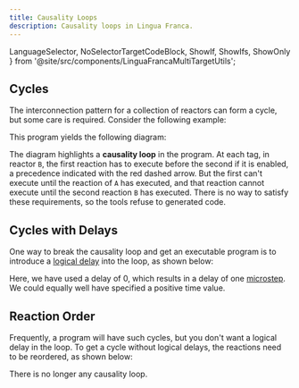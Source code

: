 ```yaml
---
title: Causality Loops
description: Causality loops in Lingua Franca.
---
```


  LanguageSelector,
  NoSelectorTargetCodeBlock,
  ShowIf, ShowIfs, ShowOnly
} from '@site/src/components/LinguaFrancaMultiTargetUtils';

<LanguageSelector c cpp py rs ts />

## Cycles

The interconnection pattern for a collection of reactors can form a cycle, but some care is required. Consider the following example:


<NoSelectorTargetCodeBlock c={C_Cycle} cpp={Cpp_Cycle} py={Py_Cycle} rs={Rs_Cycle} ts={TS_Cycle} lf />

This program yields the following diagram:


<CycleSVG title="Lingua Franca diagram: Cycle" role="img" width="400" />

The diagram highlights a **causality loop** in the program. At each tag, in reactor `B`, the first reaction has to execute before the second if it is enabled, a precedence indicated with the red dashed arrow. But the first can't execute until the reaction of `A` has executed, and that reaction cannot execute until the second reaction `B` has executed. There is no way to satisfy these requirements, so the tools refuse to generated code.

## Cycles with Delays

One way to break the causality loop and get an executable program is to introduce a [logical delay](<../writing-reactors/Composing Reactors.mdx#connections-with-logical-delays>) into the loop, as shown below:


<NoSelectorTargetCodeBlock c={C_CycleWithDelay} cpp={Cpp_CycleWithDelay} py={Py_CycleWithDelay} rs={Rs_CycleWithDelay} ts={TS_CycleWithDelay} lf />


<CycleWithDelaySVG title="Lingua Franca diagram: CycleWithDelay" role="img" width="400" />

Here, we have used a delay of 0, which results in a delay of one [microstep](<../writing-reactors/Superdense Time.mdx>). We could equally well have specified a positive time value.

## Reaction Order

Frequently, a program will have such cycles, but you don't want a logical delay in the loop. To get a cycle without logical delays, the reactions need to be reordered, as shown below:


<NoSelectorTargetCodeBlock c={C_CycleReordered} cpp={Cpp_CycleReordered} py={Py_CycleReordered} rs={Rs_CycleReordered} ts={TS_CycleReordered} lf />


<CycleReorderedSVG title="Lingua Franca diagram: CycleReordered" role="img" width="400" />

There is no longer any causality loop.
